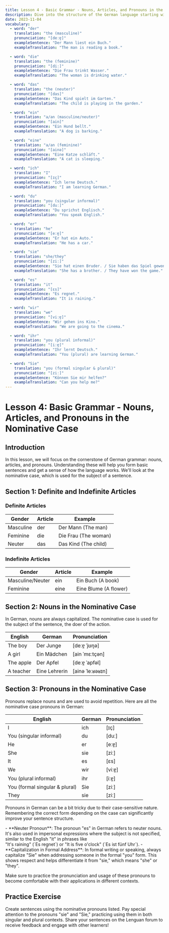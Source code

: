 ```yaml
---
title: Lesson 4 - Basic Grammar - Nouns, Articles, and Pronouns in the Nominative Case
description: Dive into the structure of the German language starting with the basics of nouns, articles, and pronouns.
date: 2023-11-04
vocabulary:
  - word: "der"
    translation: "the (masculine)"
    pronunciation: "[deːɐ̯]"
    exampleSentence: "Der Mann liest ein Buch."
    exampleTranslation: "The man is reading a book."

  - word: "die"
    translation: "the (feminine)"
    pronunciation: "[diː]"
    exampleSentence: "Die Frau trinkt Wasser."
    exampleTranslation: "The woman is drinking water."

  - word: "das"
    translation: "the (neuter)"
    pronunciation: "[das]"
    exampleSentence: "Das Kind spielt im Garten."
    exampleTranslation: "The child is playing in the garden."

  - word: "ein"
    translation: "a/an (masculine/neuter)"
    pronunciation: "[ain]"
    exampleSentence: "Ein Hund bellt."
    exampleTranslation: "A dog is barking."

  - word: "eine"
    translation: "a/an (feminine)"
    pronunciation: "[ainə]"
    exampleSentence: "Eine Katze schläft."
    exampleTranslation: "A cat is sleeping."

  - word: "ich"
    translation: "I"
    pronunciation: "[ɪç]"
    exampleSentence: "Ich lerne Deutsch."
    exampleTranslation: "I am learning German."

  - word: "du"
    translation: "you (singular informal)"
    pronunciation: "[duː]"
    exampleSentence: "Du sprichst Englisch."
    exampleTranslation: "You speak English."

  - word: "er"
    translation: "he"
    pronunciation: "[eːɐ̯]"
    exampleSentence: "Er hat ein Auto."
    exampleTranslation: "He has a car."

  - word: "sie"
    translation: "she/they"
    pronunciation: "[ziː]"
    exampleSentence: "Sie hat einen Bruder. / Sie haben das Spiel gewonnen."
    exampleTranslation: "She has a brother. / They have won the game."

  - word: "es"
    translation: "it"
    pronunciation: "[ɛs]"
    exampleSentence: "Es regnet."
    exampleTranslation: "It is raining."

  - word: "wir"
    translation: "we"
    pronunciation: "[viːɐ̯]"
    exampleSentence: "Wir gehen ins Kino."
    exampleTranslation: "We are going to the cinema."

  - word: "ihr"
    translation: "you (plural informal)"
    pronunciation: "[iːɐ̯]"
    exampleSentence: "Ihr lernt Deutsch."
    exampleTranslation: "You (plural) are learning German."

  - word: "Sie"
    translation: "you (formal singular & plural)"
    pronunciation: "[ziː]"
    exampleSentence: "Können Sie mir helfen?"
    exampleTranslation: "Can you help me?"
---
```


# Lesson 4: Basic Grammar - Nouns, Articles, and Pronouns in the Nominative Case

## Introduction

In this lesson, we will focus on the cornerstone of German grammar: nouns, articles, and pronouns. Understanding these will help you form basic sentences and get a sense of how the language works. We'll look at the nominative case, which is used for the subject of a sentence.

## Section 1: Definite and Indefinite Articles

### Definite Articles

| Gender    | Article | Example              |
| --------- | ------- | -------------------- |
| Masculine | der     | Der Mann (The man)   |
| Feminine  | die     | Die Frau (The woman) |
| Neuter    | das     | Das Kind (The child) |

### Indefinite Articles

| Gender           | Article | Example               |
| ---------------- | ------- | --------------------- |
| Masculine/Neuter | ein     | Ein Buch (A book)     |
| Feminine         | eine    | Eine Blume (A flower) |

<TextToSpeechPlayer mp3File={/src/assets/courses/german/_shared/lessons/lesson4/audio/articles.mp3} />

## Section 2: Nouns in the Nominative Case

In German, nouns are always capitalized. The nominative case is used for the subject of the sentence, the doer of the action.

| English   | German        | Pronunciation    |
| --------- | ------------- | ---------------- |
| The boy   | Der Junge     | [deːɐ̯ ˈjʊŋə]     |
| A girl    | Ein Mädchen   | [ain ˈmɛːtçən]   |
| The apple | Der Apfel     | [deːɐ̯ ˈapfəl]    |
| A teacher | Eine Lehrerin | [ainə ˈleːʁəʁɪn] |

<TextToSpeechPlayer mp3File={/src/assets/courses/german/_shared/lessons/lesson4/audio/nouns-nominative.mp3} />

## Section 3: Pronouns in the Nominative Case

Pronouns replace nouns and are used to avoid repetition. Here are all the nominative case pronouns in German:

| English                        | German | Pronunciation |
| ------------------------------ | ------ | ------------- |
| I                              | ich    | [ɪç]          |
| You (singular informal)        | du     | [duː]         |
| He                             | er     | [eːɐ̯]         |
| She                            | sie    | [ziː]         |
| It                             | es     | [ɛs]          |
| We                             | wir    | [viːɐ̯]        |
| You (plural informal)          | ihr    | [iːɐ̯]         |
| You (formal singular & plural) | Sie    | [ziː]         |
| They                           | sie    | [ziː]         |

<TextToSpeechPlayer mp3File={/src/assets/courses/german/_shared/lessons/lesson4/audio/pronouns-nominative.mp3} />

Pronouns in German can be a bit tricky due to their case-sensitive nature. Remembering the correct form depending on the case can significantly improve your sentence structure.

<TipBox>
-   **Neuter Pronoun**: The pronoun "es" in German refers to neuter nouns.
<br> It's also used in impersonal expressions where the subject is not specified, similar to the English "it" in phrases like
<br>"It's raining" (`Es regnet`) or "It is five o'clock" (`Es ist fünf Uhr`).
-   **Capitalization in Formal Address**: In formal writing or speaking, always capitalize "Sie" when addressing someone in the formal "you" form. This shows respect and helps differentiate it from "sie," which means "she" or "they".

</TipBox>

Make sure to practice the pronunciation and usage of these pronouns to become comfortable with their applications in different contexts.

## Practice Exercise

Create sentences using the nominative pronouns listed. Pay special attention to the pronouns "sie" and "Sie," practicing using them in both singular and plural contexts. Share your sentences on the Lenguan forum to receive feedback and engage with other learners!
